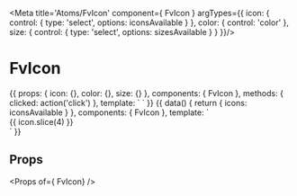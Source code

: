 
<Meta title='Atoms/FvIcon' component={ FvIcon } argTypes={{
  icon: {
    control: {
      type: 'select',
      options: iconsAvailable
    }
  },
  color: { control: 'color' },
  size: {
    control: {
      type: 'select',
      options: sizesAvailable
    }
  }
}}/>

# FvIcon

<Canvas>
<Story name='Common' args={{
  icon: defaultIcon,
  color: '#000000',
  size: defaultSize
}}>{{
  props: {
    icon: {},
    color: {},
    size: {}
  },
  components: { FvIcon },
  methods: {
    clicked: action('click')
  },
  template: `<FvIcon
    :icon="icon"
    :color="color"
    :size="size"
    @icon:clicked="clicked"
  >
  </FvIcon>`
}}</Story>
</Canvas>

<Canvas>
<Story name='Available icons'> {{
  data() {
    return {
      icons: iconsAvailable
    }
  },
  components: { FvIcon },
  template: `
  <div
    :style="{
      display: 'flex',
      flexWrap: 'wrap'
    }"
  >
    <div
      v-for="icon in icons"
      :key="icon"
      :style="{
        display: 'flex',
        flexDirection: 'column',
        alignItems: 'center',
        margin: '.5rem',
        flex: '0 0 50px',
        height: '120px',
        font: '300 12px Raleway'
      }"
    >
      <FvIcon
        :icon="icon"
        :style="{margin: '0 0 8px 0'}"
      />
      <div>
        <span
          :style="{
            textOverflow: 'ellipsis',
            whiteSpace: 'nowrap',
            overflow: 'hidden',
            width: '70px',
            textAlign: 'center'
          }"
        >
          {{ icon.slice(4) }}
        </span>
      </div>
    </div>
  </div>`
}}</Story>
</Canvas>

## Props

<Props of={ FvIcon} />
